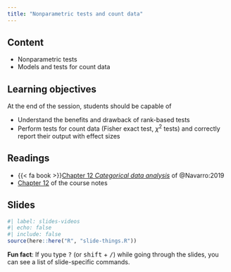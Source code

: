 ```yaml
---
title: "Nonparametric tests and count data"
---
```


## Content

- Nonparametric tests
- Models and tests for count data


## Learning objectives

At the end of the session, students should be capable of

- Understand the benefits and drawback of rank-based tests
- Perform tests for count data (Fisher exact test, $\chi^2$ tests) and correctly report their output with effect sizes



## Readings

- {{< fa book >}}[Chapter 12 *Categorical data analysis*](https://learningstatisticswithr.com/book/chisquare.html) of @Navarro:2019
-  [Chapter 12](https://lbelzile.github.io/math80667a/nonparametric-tests.html) of the course notes


## Slides

```r
#| label: slides-videos
#| echo: false
#| include: false
source(here::here("R", "slide-things.R"))
```

<!--

```r
slide_buttons("/slides/13-slides")
# slide_tabs(slide_details, "/slides/11-slides.html")
```

```r
xaringanExtra::embed_xaringan(
  url = "/slides/13-slides.html",
  ratio = "16:9"
)
```

-->


:::{.callout-tip}
**Fun fact**: If you type <kbd>?</kbd> (or <kbd>shift</kbd> + <kbd>/</kbd>) while going through the slides, you can see a list of slide-specific commands.
:::
